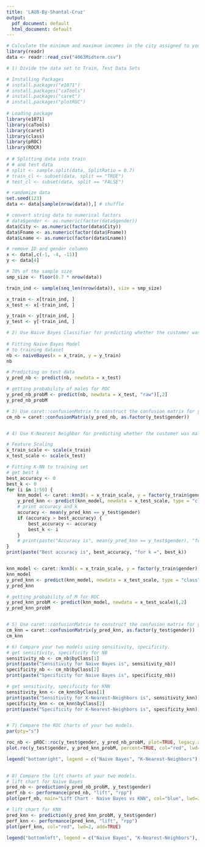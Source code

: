 ```yaml
---
title: 'LAU8-By-Shantal-Cruz'
output:
  pdf_document: default
  html_document: default
---
```


```r
# Calculate the minimum and maximum incomes in the city assigned to you.
library(readr)
data <- readr::read_csv("4063Midterm.csv")

# 1) Divide the data set to Train, Test Data Sets

# Installing Packages
# install.packages("e1071")
# install.packages("caTools")
# install.packages("caret")
# install.packages("plotROC")
 
# Loading package
library(e1071)
library(caTools)
library(caret)
library(class)
library(pROC)
library(ROCR)
 
# # Splitting data into train
# # and test data
# split <- sample.split(data, SplitRatio = 0.7)
# train_cl <- subset(data, split == "TRUE")
# test_cl <- subset(data, split == "FALSE")

# randomize data
set.seed(123)
data <- data[sample(nrow(data)),] # shuffle

# convert string data to numerical factors
# data$gender <- as.numeric(factor(data$gender))
data$City <- as.numeric(factor(data$City))
data$Fname <- as.numeric(factor(data$Fname))
data$Lname <- as.numeric(factor(data$Lname))

# remove ID and gender columns
x <- data[,c(-1, -4, -11)]
y <- data[4]

# 70% of the sample size
smp_size <- floor(0.7 * nrow(data))

train_ind <- sample(seq_len(nrow(data)), size = smp_size)

x_train <- x[train_ind, ]
x_test <- x[-train_ind, ]

y_train <- y[train_ind, ]
y_test <- y[-train_ind, ]

# 2) Use Naive Bayes Classifier for predicting whether the customer was male or female
 
# Fitting Naive Bayes Model
# to training dataset
nb <- naiveBayes(x = x_train, y = y_train)
nb

# Predicting on test data
y_pred_nb <- predict(nb, newdata = x_test)

# getting probability of males for ROC
y_pred_nb_probM <- predict(nb, newdata = x_test, "raw")[,2]
y_pred_nb_probM

# 3) Use caret::confusionMatrix to construct the confusion matrix for your Naive Bayes Classifier Model
cm_nb = caret::confusionMatrix(y_pred_nb, as.factor(y_test$gender))


# 4) Use K-Nearest Neighbor for predicting whether the customer was male or female?

# Feature Scaling
x_train_scale <- scale(x_train)
x_test_scale <- scale(x_test)

# Fitting K-NN to training set
# get best k
best_accuracy <- 0
best_k <- 0
for (i in 1:50) {
    knn_model <- caret::knn3(x = x_train_scale, y = factor(y_train$gender), k = i, prob = TRUE)
    y_pred_knn <- predict(knn_model, newdata = x_test_scale, type = "class")
    # print accuracy and k
    accuracy <- mean(y_pred_knn == y_test$gender)
    if (accuracy > best_accuracy) {
        best_accuracy <- accuracy
        best_k <- i
    }
    # print(paste("Accuracy is", mean(y_pred_knn == y_test$gender), "for k =", i))
}
print(paste("Best accuracy is", best_accuracy, "for k =", best_k))


knn_model <- caret::knn3(x = x_train_scale, y = factor(y_train$gender), k = best_k, prob = TRUE)
knn_model
y_pred_knn <- predict(knn_model, newdata = x_test_scale, type = "class")
y_pred_knn

# getting probability of M for ROC
y_pred_knn_probM <- predict(knn_model, newdata = x_test_scale)[,2]
y_pred_knn_probM


# 5) Use caret::confusionMatrix to construct the confusion matrix for your K-Nearest Neighbor
cm_knn = caret::confusionMatrix(y_pred_knn, as.factor(y_test$gender))
cm_knn

# 6) Compare your two models using sensitivity, specificity.
# get sensitivity, specificity for NB
sensitivity_nb <- cm_nb$byClass[1]
print(paste("Sensitivity for Naive Bayes is", sensitivity_nb))
specificity_nb <- cm_nb$byClass[2]
print(paste("Specificity for Naive Bayes is", specificity_nb))

# get sensitivity, specificity for KNN
sensitivity_knn <- cm_knn$byClass[1]
print(paste("Sensitivity for K-Nearest-Neighbors is", sensitivity_knn))
specificity_knn <- cm_knn$byClass[2]
print(paste("Specificity for K-Nearest-Neighbors is", specificity_knn))


# 7) Compare the ROC charts of your two models.
par(pty="s")

roc_nb <- pROC::roc(y_test$gender, y_pred_nb_probM, plot=TRUE, legacy.axes = TRUE, xlab="False Positive Percentage", ylab="True Positive Percentage", main="ROC curve - Naive Bayes vs KNN", percent=TRUE, col="blue", lwd=2, print.auc=TRUE)
plot.roc(y_test$gender, y_pred_knn_probM, percent=TRUE, col="red", lwd=2, print.auc=TRUE, add=TRUE, print.auc.y=40)

legend("bottomright", legend = c("Naive Bayes", "K-Nearest-Neighbors"), col = c("blue", "red"), lwd = 2)
 

# 8) Compare the lift charts of your two models.
# lift chart for Naive Bayes
pred_nb <- prediction(y_pred_nb_probM, y_test$gender)
perf_nb <- performance(pred_nb, "lift", "rpp")
plot(perf_nb, main="Lift Chart - Naive Bayes vs KNN", col="blue", lwd=2)

# lift chart for KNN
pred_knn <- prediction(y_pred_knn_probM, y_test$gender)
perf_knn <- performance(pred_knn, "lift", "rpp")
plot(perf_knn, col="red", lwd=2, add=TRUE)

legend("bottomleft", legend = c("Naive Bayes", "K-Nearest-Neighbors"), col = c("blue", "red"), lwd = 2)
```